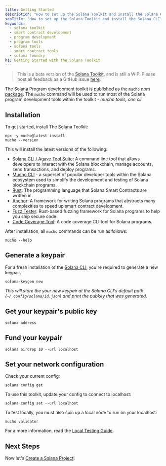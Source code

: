 ```yaml
---
title: Getting Started
description: "How to set up the Solana Toolkit and install the Solana CLI"
seoTitle: "How to set up the Solana Toolkit and install the Solana CLI"
keywords:
  - solana toolkit
  - smart contract development
  - program development
  - program tools
  - solana tools
  - smart contract tools
  - solana foundry
h1: Getting Started with the Solana Toolkit
---
```


> This is a beta version of the [Solana Toolkit](/docs/toolkit/), and is
> still a WIP. Please post all feedback as a GitHub issue
> [here](https://github.com/solana-foundation/developer-content/issues/new?title=%5Btoolkit%5D%20).

The Solana Program development toolkit is published as the
[`mucho` npm package](https://www.npmjs.com/package/mucho). The `mucho` command
will be used to run most of the Solana program development tools within the
toolkit - _mucho tools, one cli_.

## Installation

To get started, install The Solana Toolkit:

```shell
npx -y mucho@latest install
mucho --version
```

This will install the latest versions of the following:

- [Solana CLI / Agave Tool Suite](https://docs.anza.xyz/cli/): A command line
  tool that allows developers to interact with the Solana blockchain, manage
  accounts, send transactions, and deploy programs.
- [Mucho CLI](https://github.com/solana-developers/mucho) - a superset of
  popular developer tools within the Solana ecosystem used to simplify the
  development and testing of Solana blockchain programs.
- [Rust](https://doc.rust-lang.org/book/): The programming language that Solana
  Smart Contracts are written in.
- [Anchor](https://www.anchor-lang.com/): A framework for writing Solana
  programs that abstracts many complexities to speed up smart contract
  development.
- [Fuzz Tester](https://ackee.xyz/trident/docs/latest/): Rust-based fuzzing
  framework for Solana programs to help you ship secure code.
- [Code Coverage Tool](https://github.com/LimeChain/zest?tab=readme-ov-file): A
  code coverage CLI tool for Solana programs.

After installation, all `mucho` commands can be run as follows:

```shell
mucho --help
```

## Generate a keypair

For a fresh installation of the [Solana CLI](https://docs.anza.xyz/cli/), you're
required to generate a new keypair.

```shell
solana-keygen new
```

_This will store the your new keypair at the Solana CLI's default path
(`~/.config/solana/id.json`) and print the pubkey that was generated._

## Get your keypair's public key

```shell
solana address
```

## Fund your keypair

```shell
solana airdrop 10 --url localhost
```

## Set your network configuration

Check your current config:

```shell
solana config get
```

To use this toolkit, update your config to connect to localhost:

```shell
solana config set --url localhost
```

To test locally, you must also spin up a local node to run on your localhost:

```shell
mucho validator
```

For a more information, read the
[Local Testing Guide](/docs/toolkit/local-validator).

## Next Steps

Now let's [Create a Solana Project](/docs/toolkit/projects/overview)!
